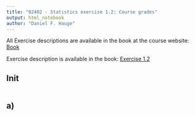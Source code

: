 ```yaml
---
title: "02402 - Statistics exercise 1.2: Course grades"
output: html_notebook
author: "Daniel F. Hauge"
---
```


All Exercise descriptions are available in the book at the course website: [Book](https://02402.compute.dtu.dk/enotes/book-IntroStatistics)

Exercise description is available in the book: [Exercise 1.2](https://02402.compute.dtu.dk/enotes/book-IntroStatistics#DV%3aexc%3acourse-grades)


## Init

```r

```

## a) 


```r

```


